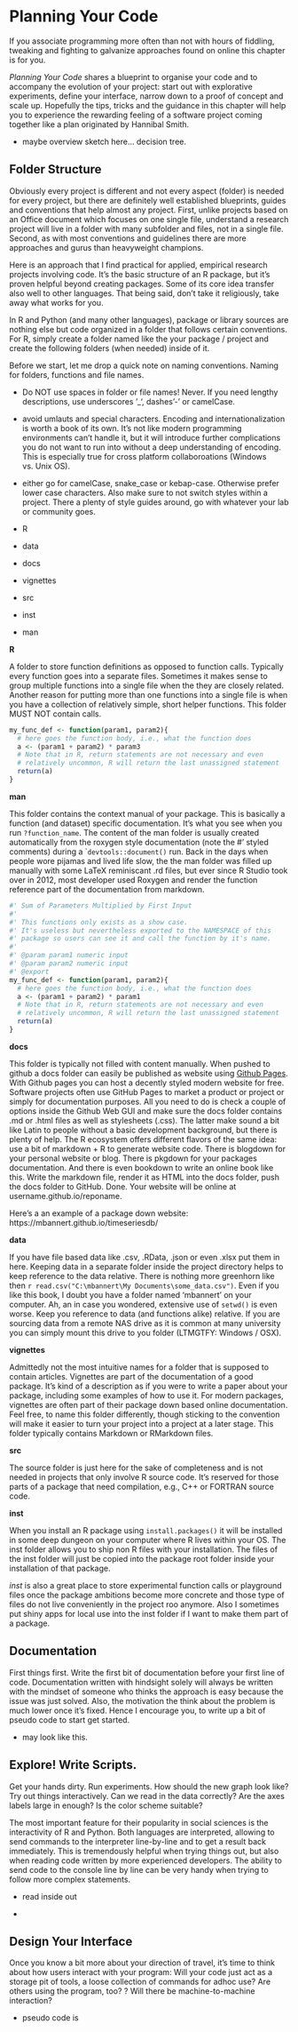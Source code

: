 # Planning Your Code

<!-- DO NOT FORGET TO SAY SOMETHIN ABOUT LICENSES !! -->

If you associate programming more often than not with hours of fiddling, tweaking
and fighting to galvanize approaches found on online this chapter is for you. 

*Planning Your Code* shares a blueprint to organise your code and to accompany the evolution of your project:
start out with explorative experiments, define your interface, narrow down to a proof of
concept and scale up. Hopefully the tips, tricks and the guidance in this chapter will help you to
experience the rewarding feeling of a software project coming together like a plan originated by Hannibal Smith. 


- maybe overview sketch here... decision tree. 

## Folder Structure

<!-- packaging not for guru's illustration
Yoda: Over the days are when creating a package for gurus was only. 
--> 

Obviously every project is different and not every aspect (folder) is needed for every project, 
but there are definitely well established blueprints, guides and conventions that help almost any project. 
First, unlike projects based on an Office document which focuses on one single file, 
understand a research project will live in a folder with many subfolder and files, not in a single file. 
Second, as with most conventions and guidelines there are more approaches and gurus than 
heavyweight champions. 

Here is an approach that I find practical for applied, empirical research projects involving code. It's the basic structure of an R package, but it's proven helpful beyond creating packages. Some of its core idea transfer also well to other languages. That being said, don't take it religiously, take away what works for you. 

In R and Python (and many other languages), package or library sources are nothing else but code organized in a folder that follows certain conventions. For R, simply create a folder named like the your package / project and create the following folders (when needed) inside of it.

Before we start, let me drop a quick note on naming conventions. Naming for folders, functions and file names. 

- Do NOT use spaces in folder or file names! Never. If you need lengthy descriptions, use underscores '_', dashes '-' or camelCase. 

- avoid umlauts and special characters. Encoding and internationalization is worth a book of its own. It's not like modern programming environments can't handle it, but it will introduce further complications you do not want to run into without a deep understanding of encoding. This is especially true for cross
platform collaboroations (Windows vs. Unix OS).

- either go for camelCase, snake_case or kebap-case. Otherwise prefer lower case
characters. Also make sure to not switch styles within a project. There a plenty of style guides around, go with whatever your lab or community goes. 


- R
- data
- docs
- vignettes
- src 
- inst
- man



**R**

A folder to store function definitions as opposed to function calls. Typically 
every function goes into a separate files. Sometimes it makes sense to group multiple functions into a single file when the they are closely related. Another reason for putting more than one functions into a single file is when you have a collection of relatively simple, short helper functions. This folder MUST NOT contain calls.

```r
my_func_def <- function(param1, param2){
  # here goes the function body, i.e., what the function does
  a <- (param1 + param2) * param3
  # Note that in R, return statements are not necessary and even
  # relatively uncommon, R will return the last unassigned statement
  return(a)
}
```

**man** 

This folder contains the context manual of your package. This is basically a function (and dataset) specific documentation. It's what you see when you run `?function_name`. The content of the man folder is usually created automatically from the roxygen style documentation (note the #' styled comments) during a ```devtools::document()`` run. Back in the days when people wore pijamas and
lived life slow, the the man folder was filled up manually with some LaTeX reminiscant .rd files, but ever since R Studio took over in 2012, most developer used Roxygen and render the function reference part of the documentation from 
markdown. 


```r
#' Sum of Parameters Multiplied by First Input
#'
#' This functions only exists as a show case. 
#' It's useless but nevertheless exported to the NAMESPACE of this
#' package so users can see it and call the function by it's name.
#'
#' @param param1 numeric input 
#' @param param2 numeric input 
#' @export
my_func_def <- function(param1, param2){
  # here goes the function body, i.e., what the function does
  a <- (param1 + param2) * param1
  # Note that in R, return statements are not necessary and even
  # relatively uncommon, R will return the last unassigned statement
  return(a)
}
```





**docs**

This folder is typically not filled with content manually. When pushed to github
a docs folder can easily be published as website using [Github Pages](https://pages.github.com/). With Github pages you can host a decently styled modern website for free. Software projects often use GitHub Pages to market a product or project or simply for documentation purposes. All you need to do is check a couple of options inside the Github Web GUI and make sure the docs folder contains .md or .html files as well as stylesheets (.css). The latter make sound a bit like Latin to people without a basic development background, but there is plenty of help. The R ecosystem offers different flavors of the same idea: use a bit of markdown + R to generate website code. There is blogdown for your personal website or blog. There is pkgdown for your packages documentation. And there is even bookdown to write an online book like this. Write the markdown file, render it as HTML into the docs folder, push the docs folder to GitHub. Done. Your website will be online at username.github.io/reponame.

Here's a an example of a package down website: https://mbannert.github.io/timeseriesdb/

**data**

If you have file based data like .csv, .RData, .json or even .xlsx put them in here. Keeping data in a separate folder inside the project directory helps to keep reference to the data relative. There is nothing more greenhorn like then 
```r read.csv("C:\mbannert\My Documents\some_data.csv") ```. Even if you like this book, I doubt you have a folder named 'mbannert' on your computer. Ah, an in case you wondered, extensive use of ```setwd()``` is even worse. Keep you reference to data (and functions alike) relative. If you are sourcing data from a remote NAS drive as it is common at many university you can simply mount this drive to you folder (LTMGTFY: Windows / OSX).

**vignettes**

Admittedly not the most intuitive names for a folder that is supposed to contain articles. Vignettes are part of the documentation of a good package. It's kind of a description as if you were to write a paper about your package, including some examples of how to use it. For modern packages, vignettes are often part of their package down based online documentation. Feel free, to name this folder differently, though sticking to the convention will make it easier to turn your 
project into a project at a later stage. This folder typically contains Markdown or RMarkdown files. 


**src**

The source folder is just here for the sake of completeness and is not needed in projects that only involve R source code. It's reserved for those parts of a package that need compilation, e.g., C++ or FORTRAN source code. 


**inst**

When you install an R package using `install.packages()` it will be installed in some deep dungeon on your computer where R lives within your OS. The inst folder allows you to ship non R files with your installation. The files of the inst folder will just be copied into the package root folder inside your installation of that package. 

*inst* is also a great place to store experimental function calls or playground files once the package ambitions become more concrete and those type of files do not live conveniently in the project roo anymore. Also I sometimes put shiny apps for local use into the inst folder if I want to make them part of a package. 





## Documentation

First things first. Write the first bit of documentation before your first line of 
code. Documentation written with hindsight solely will always be written with the
mindset of someone who thinks the approach is easy because the issue was just solved. 
Also, the motivation the think about the problem is much lower once it's fixed. 
Hence I encourage you, to write up a bit of pseudo code to start get started. 

- may look like this. 


## Explore! Write Scripts.

Get your hands dirty. Run experiments. How should the new graph look like? 
Try out things interactively. Can we read in the data correctly? Are the axes labels
large in enough? Is the color scheme suitable? 

The most important feature for their popularity in social sciences is the 
interactivity of R and Python. Both languages are interpreted, allowing to send 
commands to the interpreter line-by-line and to get a result back immediately. 
This is tremendously helpful when trying things out, but also when reading code 
written by more experienced developers. The ability to send code to the console
line by line can be very handy when trying to follow more complex statements. 

- read inside out

- 

## Design Your Interface

Once you know a bit more about your direction of travel, it's time to think about
how users interact with your program: Will your code just act as a storage pit of tools, 
a loose collection of commands for adhoc use? Are others using the program, too?
?  Will there be machine-to-machine interaction?


- pseudo code is


## 


